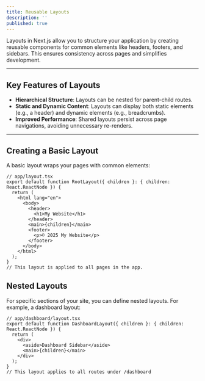 ```yaml
---
title: Reusable Layouts
description: ''
published: true
---
```


Layouts in Next.js allow you to structure your application by creating reusable components for common elements like headers, footers, and sidebars. This ensures consistency across pages and simplifies development.

---

## Key Features of Layouts

- **Hierarchical Structure**: Layouts can be nested for parent-child routes.
- **Static and Dynamic Content**: Layouts can display both static elements (e.g., a header) and dynamic elements (e.g., breadcrumbs).
- **Improved Performance**: Shared layouts persist across page navigations, avoiding unnecessary re-renders.

---

## Creating a Basic Layout

A basic layout wraps your pages with common elements:

```tsx
// app/layout.tsx
export default function RootLayout({ children }: { children: React.ReactNode }) {
  return (
    <html lang="en">
      <body>
        <header>
          <h1>My Website</h1>
        </header>
        <main>{children}</main>
        <footer>
          <p>© 2025 My Website</p>
        </footer>
      </body>
    </html>
  );
}
// This layout is applied to all pages in the app.
```

## Nested Layouts

For specific sections of your site, you can define nested layouts. For example, a dashboard layout:

```tsx 
// app/dashboard/layout.tsx
export default function DashboardLayout({ children }: { children: React.ReactNode }) {
  return (
    <div>
      <aside>Dashboard Sidebar</aside>
      <main>{children}</main>
    </div>
  );
}
// This layout applies to all routes under /dashboard
```
